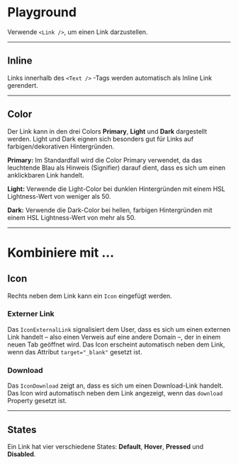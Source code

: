 # Playground

Verwende `<Link />`, um einen Link darzustellen.

<LiveCodeEditor />

---

## Inline

Links innerhalb des `<Text />` -Tags werden automatisch als Inline Link
gerendert.

<LiveCodeEditor example="inlineText" editorCollapsed />

---

## Color

Der Link kann in den drei Colors **Primary**, **Light** und **Dark** dargestellt
werden. Light und Dark eignen sich besonders gut für Links auf
farbigen/dekorativen Hintergründen.

<LiveCodeEditor example="primary" editorCollapsed />

<LiveCodeEditor example="light" bgColor="dark" editorCollapsed />

<LiveCodeEditor example="dark" bgColor="light" editorCollapsed />

**Primary:** Im Standardfall wird die Color Primary verwendet, da das leuchtende
Blau als Hinweis (Signifier) darauf dient, dass es sich um einen anklickbaren
Link handelt.

**Light:** Verwende die Light-Color bei dunklen Hintergründen mit einem HSL
Lightness-Wert von weniger als 50.

**Dark:** Verwende die Dark-Color bei hellen, farbigen Hintergründen mit einem
HSL Lightness-Wert von mehr als 50.

---

# Kombiniere mit ...

## Icon

Rechts neben dem Link kann ein `Icon` eingefügt werden.

### Externer Link

Das `IconExternalLink` signalisiert dem User, dass es sich um einen externen
Link handelt – also einen Verweis auf eine andere Domain –, der in einem neuen
Tab geöffnet wird. Das Icon erscheint automatisch neben dem Link, wenn das
Attribut `target="_blank"` gesetzt ist.

<LiveCodeEditor example="external" editorCollapsed />

### Download

Das `IconDownload` zeigt an, dass es sich um einen Download-Link handelt. Das
Icon wird automatisch neben dem Link angezeigt, wenn das `download` Property
gesetzt ist.

<LiveCodeEditor example="download" editorCollapsed />

---

## States

Ein Link hat vier verschiedene States: **Default**, **Hover**, **Pressed** und
**Disabled**.

<LiveCodeEditor example="disabled" editorCollapsed />
